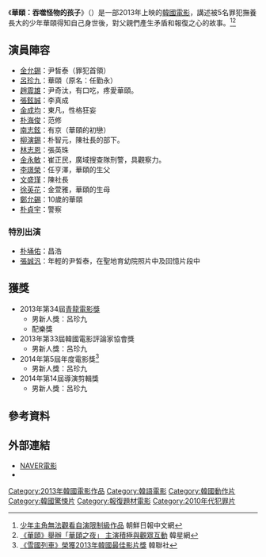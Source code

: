 {{noteTA
|T=zh:華頤：吞噬怪物的孩子;zh-tw:華頤：吞噬怪物的孩子;zh-hk:魔童殺手;zh-cn:华颐：吞噬怪物的孩子;
|1=zh:華頤：吞噬怪物的孩子;zh-tw:華頤：吞噬怪物的孩子;zh-hk:魔童殺手;zh-cn:华颐：吞噬怪物的孩子;
}}
{{Infobox Film
|片名        = 華頤：吞噬怪物的孩子
|電影原名    = {{lang|ko|화이: 괴물을 삼킨 아이}}
|圖像        = [[File:Hwayi_A_Monster_Boy.jpg|260px]]
|圖像說明    = 
|導演        = [[張俊煥|張俊煥]]
|監製        = 
|製片        = 
|編劇        = 朴周錫
|劇本        = 
|故事        = 
|原著        = 
|旁白        = 
|統籌        = 
|主演        = {{ubl|[[金允錫|金允錫]]|[[呂珍九|呂珍九]]}}
|分級        = 
|副標題      = 
|主題曲      = 
|片頭曲      = 
|片尾曲      = 
|配樂        =
|攝影        = 
|剪輯        = 
|製片商      = 
|發行商      = Showbox
|上映日期    = {{flagicon|KOR}} 2013年10月9日<br />{{flagicon|HK}} 2013年11月7日
|發行日期    =
|片長        = 126分鐘
|產地        = {{KOR}}
|語言        = [[韓語|韓語]]
|官方網站    = 
|預算        = 
|票房        = 
|前集        = 
|續集        = 
|中國大陸片名= 华颐：吞噬怪物的孩子
|香港片名    = 魔童殺手
|新馬片名    = 
|台灣片名    = 華頤：吞噬怪物的孩子
|sarft_id    = <!-- 公映許可號碼 -->
|amg_id      = <!-- AMG（All Media Guide）ID -->
|imdb_id     = <!-- IMDB（互聯網電影數據庫）ID -->
}}

《'''華頤：吞噬怪物的孩子'''》（{{lang-ko|화이: 괴물을 삼킨 아이}}）是一部2013年上映的[[韓國電影|韓國電影]]，講述被5名罪犯撫養長大的少年華頤得知自己身世後，對父親們產生矛盾和報復之心的故事。<ref>[http://cn.chosun.com/big5/site/data/html_dir/2013/09/25/20130925000013.html 少年主角無法觀看自演限制級作品] {{Wayback|url=http://cn.chosun.com/big5/site/data/html_dir/2013/09/25/20130925000013.html |date=20131218104729 }} 朝鮮日報中文網</ref><ref>[http://www.koreastardaily.com/tc/photo/32271 《華頤》舉辦「華頤之夜」 主演積極與觀眾互動] {{Wayback|url=http://www.koreastardaily.com/tc/photo/32271 |date=20201126020153 }} 韓星網</ref>

== 演員陣容 ==
*[[金允錫|金允錫]]：尹皙泰（罪犯首領）
*[[呂珍九|呂珍九]]：華頤（原名：任勤永）
*[[趙震雄|趙震雄]]：尹奇汰，有口吃，疼愛華頤。
*[[張鉉誠|張鉉誠]]：李真成
*[[金成均|金成均]]：東凡，性格狂妄
*[[朴海俊|朴海俊]]：范修
*[[南志鉉|南志鉉]]：有京（華頤的初戀）
*[[柳演錫|柳演錫]]：朴智元，陳社長的部下。
*[[林志恩|林志恩]]：張英珠
*[[金永敏|金永敏]]：崔正民，廣域搜查隊刑警，具觀察力。
*[[李璟榮|李璟榮]]：任亨澤，華頤的生父
*[[文盛瑾|文盛瑾]]：陳社長
*[[徐英花|徐英花]]：金萱雅，華頤的生母
*[[鄭允錫|鄭允錫]]：10歲的華頤
*[[朴貞宇|朴貞宇]]：警察
=== 特別出演 ===
*[[朴埇佑|朴埇佑]]：昌浩
*[[張誠汎|張誠汎]]：年輕的尹皙泰，在聖地育幼院照片中及回憶片段中

== 獲獎 ==
*2013年第34屆[[青龍電影獎|青龍電影獎]]
**男新人獎：呂珍九
**配樂獎
*2013年第33屆韓國電影評論家協會獎
**男新人獎：呂珍九
*2014年第5屆年度電影獎<ref>[http://chinese.yonhapnews.co.kr/entertain/2014/01/22/0501000000ACK20140122001100881.HTML 《雪國列車》榮獲2013年韓國最佳影片獎] {{Wayback|url=http://chinese.yonhapnews.co.kr/entertain/2014/01/22/0501000000ACK20140122001100881.HTML |date=20170112122123 }} 韓聯社</ref>
**男新人獎：呂珍九
*2014年第14屆導演剪輯獎
**男新人獎：呂珍九
== 參考資料 ==
{{reflist}}
== 外部連結 ==
*[http://movie.naver.com/movie/bi/mi/basic.nhn?code=98467 NAVER電影] {{Wayback|url=http://movie.naver.com/movie/bi/mi/basic.nhn?code=98467 |date=20201109134535 }}{{ko}}
*{{imdb title|2972362|魔童殺手}}
{{Showbox}}
{{DEFAULTSORT:HUA}}
[[Category:2013年韓國電影作品|Category:2013年韓國電影作品]]
[[Category:韓語電影|Category:韓語電影]]
[[Category:韓國動作片|Category:韓國動作片]]
[[Category:韓國驚悚片|Category:韓國驚悚片]]
[[Category:報復題材電影|Category:報復題材電影]]
[[Category:2010年代犯罪片|Category:2010年代犯罪片]]